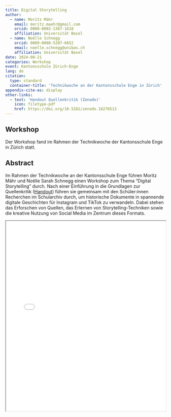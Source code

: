 ```yaml
---
title: Digital Storytelling
author:
  - name: Moritz Mähr
    email: moritz.maehr@gmail.com
    orcid: 0000-0002-1367-1618
    affiliation: Universität Basel
  - name: Noëlle Schnegg
    orcid: 0009-0008-5207-6652
    email: noelle.schnegg@unibas.ch
    affiliation: Universität Basel
date: 2024-08-21
categories: Workshop
event: Kantonsschule Zürich-Enge
lang: de
citation:
  type: standard
  container-title: 'Technikwoche an der Kantonsschule Enge in Zürich'
appendix-cite-as: display
other-links:
  - text: 'Handout Quellenkritik (Zenodo)'
    icon: filetype-pdf
    href: https://doi.org/10.5281/zenodo.16276513
---
```


## Workshop

Der Workshop fand im Rahmen der Technikwoche der Kantonsschule Enge in Zürich statt.

## Abstract

Im Rahmen der Technikwoche an der Kantonsschule Enge führen Moritz Mähr und Noëlle Sarah Schnegg einen Workshop zum Thema "Digital Storytelling" durch. Nach einer Einführung in die Grundlagen zur Quellenkritik ([Handout](https://doi.org/10.5281/zenodo.16276513)) führen sie gemeinsam mit den Schüler:innen Recherchen im Schularchiv durch, um historische Dokumente in spannende digitale Geschichten für Instagram und TikTok zu verwandeln. Dabei stehen das Erforschen von Quellen, das Erlernen von Storytelling-Techniken sowie die kreative Nutzung von Social Media im Zentrum dieses Formats.

::: {.callout-tip title="Handout Quellenkritik anzeigen" icon="false" collapse="true"}

<iframe src="/assets/files/20240821-Maehr_Schnegg-Handout_Quellenkritik.pdf" width="100%" height="600px" loading="lazy" allowfullscreen title="Handout Quellenkritik – Workshop Digital Storytelling an der Kantonsschule Enge Zürich">

This browser does not support PDFs. Please <a href="/assets/files/20240821-Maehr_Schnegg-Handout_Quellenkritik.pdf">download the PDF</a> to view it.

</iframe>
:::